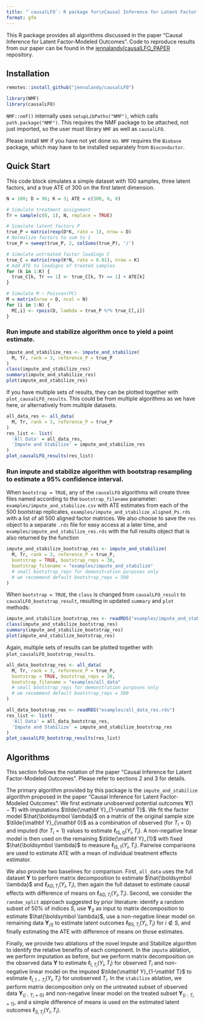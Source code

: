 ```yaml
---
title: "`causalLFO`: R package for\nCausal Inference for Latent Factor-Modeled Outcomes"
format: gfm
---
```


This R package provides all algorithms discussed in the paper "Causal Inference for Latent Factor-Modeled Outcomes". Code to reproduce results from our paper can be found in the [jennalandy/causalLFO_PAPER](https://github.com/jennalandy/causalLFO_PAPER/tree/master) repository.

## Installation

```r
remotes::install_github("jennalandy/causalLFO")
```

```r
library(NMF)
library(causalLFO)
```

`NMF::nmf()` internally uses `setupLibPaths("NMF")`, which calls `path.package("NMF")`. This requires the NMF package to be attached, not just imported, so the user must library `NMF` as well as `causalLFO`.

Please install `NMF` if you have not yet done so. `NMF` requires the `Biobase` package, which may have to be installed separately from `Bioconductor`.

## Quick Start

This code block simulates a simple dataset with 100 samples, three latent factors, and a true ATE of 300 on the first latent dimension.
```r
N = 100; D = 96; K = 3; ATE = c(300, 0, 0)

# Simulate treatment assignment
Tr = sample(c(0, 1), N, replace = TRUE)

# Simulate latent factors P
true_P = matrix(rexp(D*K, rate = 1), nrow = D)
# Normalize factors to sum to 1
true_P = sweep(true_P, 2, colSums(true_P), '/')

# Simulate untreated factor loadings C
true_C = matrix(rexp(K*N, rate = 0.01), nrow = K)
# Add ATE to loadigns of treated samples
for (k in 1:K) {
  true_C[k, Tr == 1] <- true_C[k, Tr == 1] + ATE[k]
}

# Simulate M ~ Poisson(PC)
M = matrix(nrow = D, ncol = N)
for (i in 1:N) {
  M[,i] <- rpois(D, lambda = true_P %*% true_C[,i])
}
```

### Run impute and stabilize algorithm once to yield a point estimate. 

```r
impute_and_stabilize_res <- impute_and_stabilize(
  M, Tr, rank = 3, reference_P = true_P
)
class(impute_and_stabilize_res)
summary(impute_and_stabilize_res)
plot(impute_and_stabilize_res)
```

If you have multiple sets of results, they can be plotted together with `plot_causalLFO_results`. This could be from multiple algorithms as we have here, or alternatively from multiple datasets.
```r
all_data_res <- all_data(
  M, Tr, rank = 3, reference_P = true_P
)
res_list <- list(
  'All Data' = all_data_res,
  'Impute and Stabilize' = impute_and_stabilize_res
)
plot_causalLFO_results(res_list)
```



### Run impute and stabilize algorithm with bootstrap resampling to estimate a 95% confidence interval.

When `bootstrap = TRUE`, any of the `causalLFO` algorithms will create three files named according to the `bootstrap_filename` parameter: `examples/impute_and_stabilize.csv` with ATE estimates from each of the 500 bootstrap replicates, `examples/impute_and_stabilize_aligned_Ps.rds` with a list of all 500 aligned factor matrices. We also choose to save the `res` object to a separate `.rds` file for easy access at a later time, and `examples/impute_and_stabilize_res.rds` with the full results object that is also returned by the function

```r
impute_and_stabilize_bootstrap_res <- impute_and_stabilize(
  M, Tr, rank = 3, reference_P = true_P,
  bootstrap = TRUE, bootstrap_reps = 30,
  bootstrap_filename = "examples/impute_and_stabilize"
  # small bootstrap_reps for demonstration purposes only
  # we recommend default bootstrap_reps = 500
)
```

When `bootstrap = TRUE`, the `class` is changed from `causalLFO_result` to `causalLFO_bootstrap_result`, resulting in updated `summary` and `plot` methods:

```r
impute_and_stabilize_bootstrap_res <- readRDS("examples/impute_and_stabilize_res.rds")
class(impute_and_stabilize_bootstrap_res)
summary(impute_and_stabilize_bootstrap_res)
plot(impute_and_stabilize_bootstrap_res)
```

Again, multiple sets of results can be plotted together with `plot_causalLFO_bootstrap_results`.

```r
all_data_bootstrap_res <- all_data(
  M, Tr, rank = 3, reference_P = true_P,
  bootstrap = TRUE, bootstrap_reps = 30,
  bootstrap_filename = "examples/all_data"
  # small bootstrap_reps for demonstration purposes only
  # we recommend default bootstrap_reps = 500
)
```

```r
all_data_bootstrap_res <- readRDS("examples/all_data_res.rds")
res_list <- list(
  'All Data' = all_data_bootstrap_res,
  'Impute and Stabilize' = impute_and_stabilize_bootstrap_res
)
plot_causalLFO_bootstrap_results(res_list)
```

## Algorithms

This section follows the notation of the paper "Causal Inference for Latent Factor-Modeled Outcomes". Please refer to sections 2 and 3 for details.

The primary algorithm provided by this package is the `impute_and_stabilize` algorithm proposed in the paper "Causal Inference for Latent Factor-Modeled Outcomes". We first estimate unobserved potential outcomes $\mathbf Y(1-\mathbf T)$ with imputations $\tilde{\mathbf Y}_{1-\mathbf T}$. We fit the factor model $\hat{\boldsymbol \lambda}$ on a matrix of the original sample size $\tilde{\mathbf Y}_{\mathbf 0}$ as a combination of observed (for $T_i = 0$) and imputed (for $T_i = 1$) values to estimate $\ell_{\text{IS}, 0}(Y_i, T_i)$. A non-negative linear model is then used on the remaining $\tilde{\mathbf Y}_{1}$ with fixed $\hat{\boldsymbol \lambda}$ to measure $\ell_{\text{IS}, 1}(Y_i, T_i)$. Pairwise comparisons are used to estimate ATE with a mean of individual treatment effects estimator.

We also provide two baselines for comparison. First, `all_data` uses the full dataset $\mathbf Y$ to perform matrix decomposition to estimate $\hat{\boldsymbol \lambda}$ and $\ell_{\text{AD}, T_i}(Y_i, T_i)$, then again the full dataset to estimate causal effects with difference of means on $\ell_{\text{AD}, T_i}(Y_i, T_i)$. Second, we consider the `random_split` approach suggested by prior literature: identify a random subset of 50% of indices $S$, use $\mathbf Y_S$ as input to matrix decomposition to estimate $\hat{\boldsymbol \lambda}$, use a non-negative linear model on remaining data $\mathbf Y_{/S}$ to estimate latent outcomes $\ell_{\text{RS}, T_i}(Y_i, T_i)$ for $i \notin S$, and finally estimating the ATE with difference of means on those estimates.

Finally, we provide two ablations of the novel Impute and Stabilize algorithm to identify the relative benefits of each component. In the `impute` ablation, we perform imputation as before, but we perform matrix decomposition on the observed data $\mathbf Y$ to estimate $\ell_{\text{I}, T_i}(Y_i, T_i)$ for observed $T_i$ and non-negative linear model on the imputed $\tilde{\mathbf Y}_{1-\mathbf T}$ to estimate $\ell_{\text{I}, 1-T_i}(Y_i, T_i)$ for unobserved $T_i$. In the `stabilize` ablation, we perform matrix decomposition only on the untreated subset of observed data $\mathbf Y_{\{i:T_i = 0\}}$ and non-negative linear model on the treated subset $\mathbf Y_{\{i:T_i = 1\}}$, and a simple difference of means is used on the estimated latent outcomes $\ell_{\text{S}, T_i}(Y_i, T_i)$.
